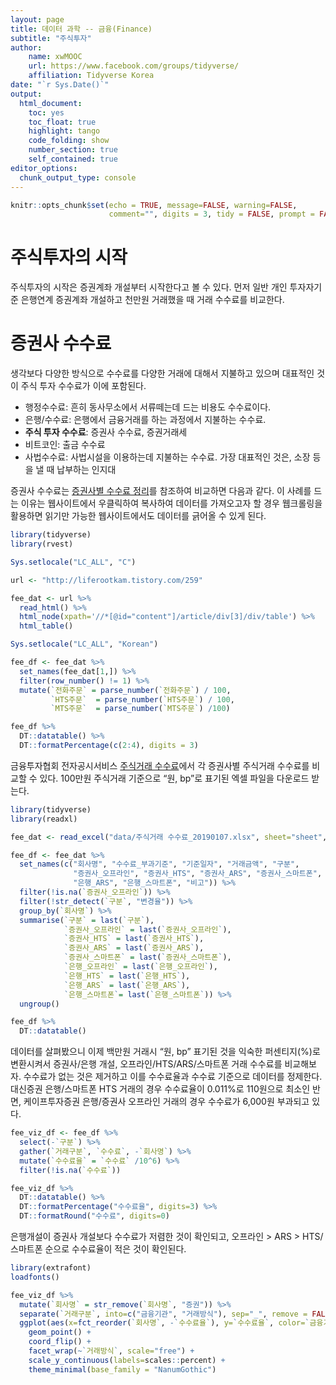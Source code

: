 ```yaml
---
layout: page
title: 데이터 과학 -- 금융(Finance)
subtitle: "주식투자"
author:
    name: xwMOOC
    url: https://www.facebook.com/groups/tidyverse/
    affiliation: Tidyverse Korea
date: "`r Sys.Date()`"
output:
  html_document: 
    toc: yes
    toc_float: true
    highlight: tango
    code_folding: show
    number_section: true
    self_contained: true
editor_options: 
  chunk_output_type: console
---
```


```r
knitr::opts_chunk$set(echo = TRUE, message=FALSE, warning=FALSE,
                      comment="", digits = 3, tidy = FALSE, prompt = FALSE, fig.align = 'center')
```

# 주식투자의 시작 {#start-stock-purchase}

주식투자의 시작은 증권계좌 개설부터 시작한다고 볼 수 있다.
먼저 일반 개인 투자자기준 은행연계 증권계좌 개설하고 천만원 거래했을 때 거래 수수료를 비교한다.

# 증권사 수수료 {#trade-fee}

생각보다 다양한 방식으로 수수료를 다양한 거래에 대해서 지불하고 있으며 대표적인 것이 주식 투자 수수료가 이에 포함된다.

- 행정수수료: 흔히 동사무소에서 서류떼는데 드는 비용도 수수료이다.
- 은행/수수료: 은행에서 금융거래를 하는 과정에서 지불하는 수수료.
- **주식 투자 수수료**: 증권사 수수료, 증권거래세
- 비트코인: 출금 수수료
- 사법수수료: 사법시설을 이용하는데 지불하는 수수료. 가장 대표적인 것은, 소장 등을 낼 때 납부하는 인지대

증권사 수수료는 [증권사별 수수료 정리](http://liferootkam.tistory.com/259)를 참조하여 비교하면 다음과 같다.
이 사례를 드는 이유는 웹사이트에서 우클릭하여 복사하여 데이터를 가져오고자 할 경우 웹크롤링을 활용하면 읽기만 가능한 웹사이트에서도
데이터를 긁어올 수 있게 된다.

```r
library(tidyverse)
library(rvest)

Sys.setlocale("LC_ALL", "C")

url <- "http://liferootkam.tistory.com/259"

fee_dat <- url %>% 
  read_html() %>% 
  html_node(xpath='//*[@id="content"]/article/div[3]/div/table') %>% 
  html_table() 

Sys.setlocale("LC_ALL", "Korean")

fee_df <- fee_dat %>% 
  set_names(fee_dat[1,]) %>% 
  filter(row_number() != 1) %>% 
  mutate(`전화주문` = parse_number(`전화주문`) / 100,
         `HTS주문`  = parse_number(`HTS주문`) / 100,
         `MTS주문`  = parse_number(`MTS주문`) /100)

fee_df %>% 
  DT::datatable() %>% 
  DT::formatPercentage(c(2:4), digits = 3)

```

금융투자협회 전자공시서비스 [주식거래 수수료](http://dis.kofia.or.kr/websquare/index.jsp?w2xPath=/wq/compann/DISComdStockTrdCms.xml&divisionId=MDIS02007002000000&serviceId=SDIS02007002000#!)에서 
각 증권사별 주식거래 수수료를 비교할 수 있다. 100만원 주식거래 기준으로 "원, bp"로 표기된 엑셀 파일을 다운로드 받는다.

```r
library(tidyverse)
library(readxl)

fee_dat <- read_excel("data/주식거래 수수료_20190107.xlsx", sheet="sheet", skip=2)

fee_df <- fee_dat %>% 
  set_names(c("회사명", "수수료_부과기준", "기준일자", "거래금액", "구분", 
              "증권사_오프라인", "증권사_HTS", "증권사_ARS", "증권사_스마트폰", "은행_오프라인", "은행_HTS", 
              "은행_ARS", "은행_스마트폰", "비고")) %>% 
  filter(!is.na(`증권사_오프라인`)) %>% 
  filter(!str_detect(`구분`, "변경율")) %>% 
  group_by(`회사명`) %>% 
  summarise(`구분` = last(`구분`),
            `증권사_오프라인` = last(`증권사_오프라인`),
            `증권사_HTS` = last(`증권사_HTS`),
            `증권사_ARS` = last(`증권사_ARS`),
            `증권사_스마트폰` = last(`증권사_스마트폰`),
            `은행_오프라인` = last(`은행_오프라인`),
            `은행_HTS` = last(`은행_HTS`),
            `은행_ARS` = last(`은행_ARS`),
            `은행_스마트폰`= last(`은행_스마트폰`)) %>% 
  ungroup()

fee_df %>% 
  DT::datatable()

```

데이터를 살펴봤으니 이제 백만원 거래시 "원, bp" 표기된 것을 익숙한 퍼센티지(%)로 변환시켜서 증권사/은행 개설, 오프라인/HTS/ARS/스마트폰 거래 수수료를 비교해보자. 수수료가 없는 것은 제거하고 이를 수수료율과 수수료 기준으로 데이터를 정제한다. 대신증권 은행/스마트폰 HTS 거래의 경우 수수료율이 0.011%로 110원으로 최소인 반면, 
케이프투자증권 은행/증권사 오프라인 거래의 경우 수수료가 6,000원 부과되고 있다.

```r
fee_viz_df <- fee_df %>% 
  select(-`구분`) %>% 
  gather(`거래구분`, `수수료`, -`회사명`) %>% 
  mutate(`수수료율` = `수수료` /10^6) %>% 
  filter(!is.na(`수수료`))

fee_viz_df %>% 
  DT::datatable() %>% 
  DT::formatPercentage("수수료율", digits=3) %>% 
  DT::formatRound("수수료", digits=0) 
```

은행개설이 증권사 개설보다 수수료가 저렴한 것이 확인되고, 오프라인 > ARS > HTS/스마트폰 순으로 수수료율이 적은 것이 확인된다.

```r
library(extrafont)
loadfonts()

fee_viz_df %>% 
  mutate(`회사명` = str_remove(`회사명`, "증권")) %>% 
  separate(`거래구분`, into=c("금융기관", "거래방식"), sep="_", remove = FALSE) %>% 
  ggplot(aes(x=fct_reorder(`회사명`, -`수수료율`), y=`수수료율`, color=`금융기관`)) +
    geom_point() +
    coord_flip() +
    facet_wrap(~`거래방식`, scale="free") +
    scale_y_continuous(labels=scales::percent) +
    theme_minimal(base_family = "NanumGothic")
```
